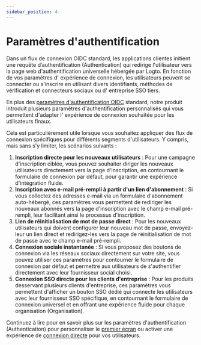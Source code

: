 ```yaml
---
sidebar_position: 4
---
```


# Paramètres d'authentification

Dans un flux de connexion OIDC standard, les applications clientes initient une requête d’authentification (Authentication) qui redirige l'utilisateur vers la page web d'authentification universelle hébergée par Logto. En fonction de vos paramètres d' expérience de connexion, les utilisateurs peuvent se connecter ou s'inscrire en utilisant divers identifiants, méthodes de vérification et connecteurs sociaux ou d' entreprise SSO tiers.

En plus des [paramètres d'authentification OIDC](https://openid.net/specs/openid-connect-core-1_0.html#AuthRequest) standard, notre produit introduit plusieurs paramètres d'authentification personnalisés qui vous permettent d'adapter l' expérience de connexion souhaitée pour les utilisateurs finaux.

Cela est particulièrement utile lorsque vous souhaitez appliquer des flux de connexion spécifiques pour différents segments d'utilisateurs. Y compris, mais sans s'y limiter, les scénarios suivants :

1. **Inscription directe pour les nouveaux utilisateurs** : Pour une campagne d'inscription ciblée, vous pouvez souhaiter diriger les nouveaux utilisateurs directement vers la page d'inscription, en contournant le formulaire de connexion par défaut, pour garantir une expérience d'intégration fluide.
2. **Inscription avec e-mail pré-rempli à partir d'un lien d'abonnement** : Si vous collectez des adresses e-mail via un formulaire d'abonnement auto-hébergé, ces paramètres vous permettent de rediriger les nouveaux abonnés vers la page d'inscription avec le champ e-mail pré-rempli, leur facilitant ainsi le processus d'inscription.
3. **Lien de réinitialisation de mot de passe direct** : Pour les nouveaux utilisateurs qui doivent configurer leur nouveau mot de passe, envoyez-leur un lien direct et redirigez-les vers la page de réinitialisation de mot de passe avec le champ e-mail pré-rempli.
4. **Connexion sociale instantanée** : Si vous proposez des boutons de connexion via les réseaux sociaux directement sur votre site, vous pouvez utiliser ces paramètres pour contourner le formulaire de connexion par défaut et permettre aux utilisateurs de s'authentifier directement avec leur fournisseur social choisi.
5. **Connexion SSO directe pour les clients d'entreprise** : Pour les produits desservant plusieurs clients d'entreprise, ces paramètres vous permettent d'afficher un bouton SSO dédié qui connecte les utilisateurs avec leur fournisseur SSO spécifique, en contournant le formulaire de connexion universel et en offrant une expérience fluide pour chaque organisation (Organisation).

Continuez à lire pour en savoir plus sur les paramètres d'authentification (Authentication) pour personnaliser le [premier écran](/end-user-flows/authentication-parameters/first-screen) ou activer une expérience de [connexion directe](/end-user-flows/authentication-parameters/direct-sign-in) pour vos utilisateurs.
